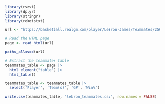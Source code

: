 

```r
library(rvest)
library(dplyr)
library(stringr)
library(robotstxt)

url <- "https://basketball.realgm.com/player/LeBron-James/Teammates/250"

# Read the HTML page
page <- read_html(url)

paths_allowed(url)

# Extract the teammates table
teammates_table <- page |>
  html_element("table") |>
  html_table()

teammates_table <- teammates_table |>
  select('Player', 'Team(s)', 'GP', 'Win%')

write.csv(teammates_table, "lebron_teammates.csv", row.names = FALSE)

```